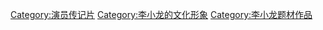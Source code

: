 [[Category:演员传记片|Category:演员传记片]]
[[Category:李小龙的文化形象|Category:李小龙的文化形象]]
[[Category:李小龙题材作品|Category:李小龙题材作品]]